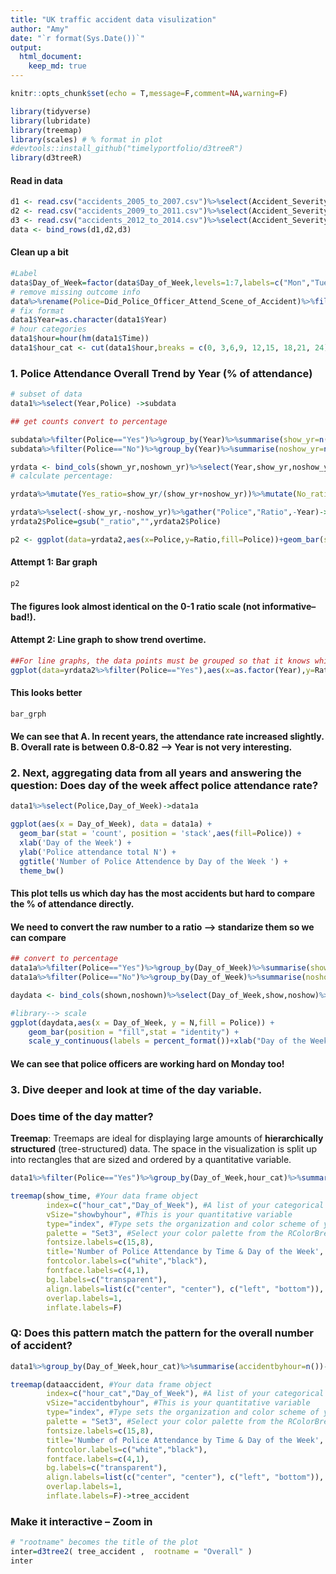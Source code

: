 ```yaml
---
title: "UK traffic accident data visulization"
author: "Amy"
date: "`r format(Sys.Date())`"
output: 
  html_document:
    keep_md: true
---
```


```r
knitr::opts_chunk$set(echo = T,message=F,comment=NA,warning=F)
```

```r
library(tidyverse)
library(lubridate)
library(treemap)
library(scales) # % format in plot
#devtools::install_github("timelyportfolio/d3treeR")
library(d3treeR)
```
#### Read in data
```r
d1 <- read.csv("accidents_2005_to_2007.csv")%>%select(Accident_Severity,Number_of_Vehicles:Day_of_Week,Weather_Conditions:Year,Time)
d2 <- read.csv("accidents_2009_to_2011.csv")%>%select(Accident_Severity,Number_of_Vehicles:Day_of_Week,Weather_Conditions:Year,Time)
d3 <- read.csv("accidents_2012_to_2014.csv")%>%select(Accident_Severity,Number_of_Vehicles:Day_of_Week,Weather_Conditions:Year,Time)
data <- bind_rows(d1,d2,d3)

```

#### Clean up a bit
```r
#Label 
data$Day_of_Week=factor(data$Day_of_Week,levels=1:7,labels=c("Mon","Tue","Wed","Thu","Fri","Sat","Sun"))
# remove missing outcome info
data%>%rename(Police=Did_Police_Officer_Attend_Scene_of_Accident)%>%filter(Police!="")->data1
# fix format
data1$Year=as.character(data1$Year)
# hour categories
data1$hour=hour(hm(data1$Time))
data1$hour_cat <- cut(data1$hour,breaks = c(0, 3,6,9, 12,15, 18,21, 24), include.lowest = TRUE,labels=c("Midnight-3am","3-6am","6-9am","9-noon","noon-3pm","3-6pm","6-9pm","9-Midnight"))
```

### 1. Police Attendance Overall Trend by Year (% of attendance)

```r
# subset of data
data1%>%select(Year,Police) ->subdata

## get counts convert to percentage

subdata%>%filter(Police=="Yes")%>%group_by(Year)%>%summarise(show_yr=n())->shown_yr
subdata%>%filter(Police=="No")%>%group_by(Year)%>%summarise(noshow_yr=n())->noshown_yr

yrdata <- bind_cols(shown_yr,noshown_yr)%>%select(Year,show_yr,noshow_yr)
# calculate percentage:

yrdata%>%mutate(Yes_ratio=show_yr/(show_yr+noshow_yr))%>%mutate(No_ratio=1-Yes_ratio)->yrdata

yrdata%>%select(-show_yr,-noshow_yr)%>%gather("Police","Ratio",-Year)->yrdata2
yrdata2$Police=gsub("_ratio","",yrdata2$Police)

p2 <- ggplot(data=yrdata2,aes(x=Police,y=Ratio,fill=Police))+geom_bar(stat="identity",position="dodge")+facet_wrap(~Year) + xlab("")
```

#### Attempt 1: Bar graph
```r
p2
```

#### The figures look almost identical on the 0-1 ratio scale (not informative--bad!). 

#### Attempt 2: Line graph to show trend overtime.

```r
##For line graphs, the data points must be grouped so that it knows which points to connect. In this case, it is simple – all points should be connected, so group=1. When more variables are used and multiple lines are drawn, the grouping for lines is usually done by variable.
ggplot(data=yrdata2%>%filter(Police=="Yes"),aes(x=as.factor(Year),y=Ratio,group=1))+geom_point(colour="red",size=5)+geom_line(colour="orange",size=2)+ylim(0.75,0.9)+xlab("Year")+ylab("% of Police Attendance")+theme_bw()+ggtitle("Police attendance rate over time") ->bar_grph
```

#### This looks better

```r
bar_grph
```

#### We can see that A. In recent years, the attendance rate increased slightly. B. Overall rate is between 0.8-0.82 --> Year is not very interesting.

### 2. Next, aggregating data from all years and answering the question: Does day of the week affect police attendance rate?

```r
data1%>%select(Police,Day_of_Week)->data1a

ggplot(aes(x = Day_of_Week), data = data1a) +
  geom_bar(stat = 'count', position = 'stack',aes(fill=Police)) +
  xlab('Day of the Week') +
  ylab('Police attendance total N') +
  ggtitle('Number of Police Attendence by Day of the Week ') +
  theme_bw()
```

#### This plot tells us which day has the most accidents but hard to compare the % of attendance directly.

#### We need to convert the raw number to a ratio --> standarize them so we can compare
```r
## convert to percentage
data1a%>%filter(Police=="Yes")%>%group_by(Day_of_Week)%>%summarise(show=n())->shown
data1a%>%filter(Police=="No")%>%group_by(Day_of_Week)%>%summarise(noshow=n())->noshown

daydata <- bind_cols(shown,noshown)%>%select(Day_of_Week,show,noshow)%>%gather("Police","N",2:3)

#library--> scale
ggplot(daydata,aes(x = Day_of_Week, y = N,fill = Police)) + 
    geom_bar(position = "fill",stat = "identity") +
    scale_y_continuous(labels = percent_format())+xlab("Day of the Week")+ylab("")+ggtitle("Attendance Rate by Day of the Week")+theme_bw()
```

#### We can see that police officers are working hard on Monday too!

### 3. Dive deeper and look at time of the day variable.

### Does time of the day matter? 

**Treemap**: Treemaps are ideal for displaying large amounts of **hierarchically structured** (tree-structured) data. The space in the visualization is split up into rectangles that are sized and ordered by a quantitative variable.

```r

data1%>%filter(Police=="Yes")%>%group_by(Day_of_Week,hour_cat)%>%summarise(showbyhour=n())->show_time

treemap(show_time, #Your data frame object
        index=c("hour_cat","Day_of_Week"), #A list of your categorical variables
        vSize="showbyhour", #This is your quantitative variable
        type="index", #Type sets the organization and color scheme of your treemap
        palette = "Set3", #Select your color palette from the RColorBrewer presets or make your own.
        fontsize.labels=c(15,8), 
        title='Number of Police Attendance by Time & Day of the Week',  
        fontcolor.labels=c("white","black"), 
        fontface.labels=c(4,1), 
        bg.labels=c("transparent"),  
        align.labels=list(c("center", "center"), c("left", "bottom")), 
        overlap.labels=1, 
        inflate.labels=F)
```

### Q: Does this pattern match the pattern for the overall number of accident?

```r
data1%>%group_by(Day_of_Week,hour_cat)%>%summarise(accidentbyhour=n())->dataaccident

treemap(dataaccident, #Your data frame object
        index=c("hour_cat","Day_of_Week"), #A list of your categorical variables
        vSize="accidentbyhour", #This is your quantitative variable
        type="index", #Type sets the organization and color scheme of your treemap
        palette = "Set3", #Select your color palette from the RColorBrewer presets or make your own.
        fontsize.labels=c(15,8), 
        title='Number of Police Attendance by Time & Day of the Week',  
        fontcolor.labels=c("white","black"), 
        fontface.labels=c(4,1), 
        bg.labels=c("transparent"),  
        align.labels=list(c("center", "center"), c("left", "bottom")), 
        overlap.labels=1, 
        inflate.labels=F)->tree_accident

```

### Make it interactive -- Zoom in
```r
# "rootname" becomes the title of the plot
inter=d3tree2( tree_accident ,  rootname = "Overall" )
inter
```